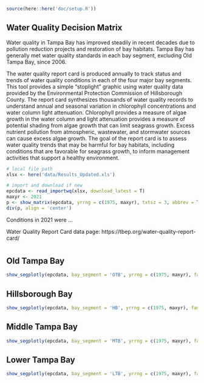 <!-- # Clean Waters & Sediments -->

```r
source(here::here('doc/setup.R'))
```

## Water Quality Decision Matrix

Water quality in Tampa Bay has improved steadily in recent decades due to pollution reduction projects and restoration of bay habitats. Tampa Bay has generally met water quality standards in each bay segment, excluding Old Tampa Bay, since 2006.

The water quality report card is produced annually to track status and trends of water quality conditions in each of the four major bay segments.  This tool provides a simple "stoplight" graphic using water quality data provided by the Environmental Protection Commission of Hillsborough County.  The report card synthesizes thousands of water quality records to understand annual and seasonal variation in chlorophyll concentrations and water column light attenuation.  Chlorophyll provides a measure of algae growth in the water column and light attenuation provides a measure of potential shading from algae growth that can limit seagrass growth.  Excess nutrient pollution from atmospheric, wastewater, and stormwater sources can cause excess algae growth. The goal of the report card is to assess water quality trends that may be harmful for bay habitats, including conditions that are favorable for seagrass growth, to inform management activities that support a healthy environment.   

```r
# local file path
xlsx <- here('data/Results_Updated.xls')

# import and download if new
epcdata <- read_importwq(xlsx, download_latest = T)
maxyr <- 2021
p <- show_matrix(epcdata, yrrng = c(1975, maxyr), txtsz = 3, abbrev = T, historic = T, family = fml, plotly = T, width = 300, height = 700)
div(p, align = 'center')
```

Conditions in 2021 were ...  

Water Quality Report Card data page: https://tbep.org/water-quality-report-card/

# {.tabset .tabset-pills}

## Old Tampa Bay

```r
show_segplotly(epcdata, bay_segment = 'OTB', yrrng = c(1975, maxyr), family = fml, width = 1000, height = 600)
```

## Hillsborough Bay

```r
show_segplotly(epcdata, bay_segment = 'HB', yrrng = c(1975, maxyr), family = fml, width = 1000, height = 600)
```

## Middle Tampa Bay

```r
show_segplotly(epcdata, bay_segment = 'MTB', yrrng = c(1975, maxyr), family = fml, width = 1000, height = 600)
```

## Lower Tampa Bay

```r
show_segplotly(epcdata, bay_segment = 'LTB', yrrng = c(1975, maxyr), family = fml, width = 1000, height = 600)
```
  
